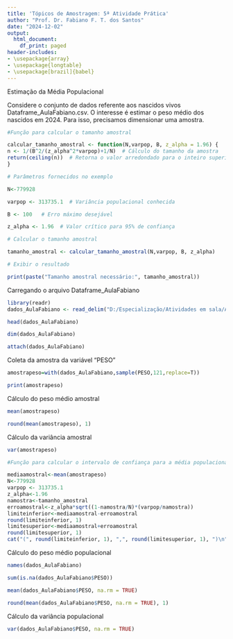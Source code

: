 ```yaml
---
title: 'Tópicos de Amostragem: 5ª Atividade Prática'
author: "Prof. Dr. Fabiano F. T. dos Santos"
date: "2024-12-02"
output:
  html_document:
    df_print: paged
header-includes:
- \usepackage{array}
- \usepackage{longtable}
- \usepackage[brazil]{babel}
---
```


Estimação da Média Populacional

\vspace{0.5cm}

Considere o conjunto de dados referente aos nascidos vivos Dataframe_AulaFabiano.csv. O interesse é estimar o peso médio dos nascidos em 2024. Para isso, precisamos dimensionar uma amostra.

\vspace{0.5cm}

```r

#Função para calcular o tamanho amostral

calcular_tamanho_amostral <- function(N,varpop, B, z_alpha = 1.96) {
n <- 1/(B^2/(z_alpha^2*varpop)+1/N)  # Cálculo do tamanho da amostra
return(ceiling(n))  # Retorna o valor arredondado para o inteiro superior
}

# Parâmetros fornecidos no exemplo

N<-779928

varpop <- 313735.1  # Variância populacional conhecida

B <- 100   # Erro máximo desejável

z_alpha <- 1.96  # Valor crítico para 95% de confiança

# Calcular o tamanho amostral

tamanho_amostral <- calcular_tamanho_amostral(N,varpop, B, z_alpha)

# Exibir o resultado

print(paste("Tamanho amostral necessário:", tamanho_amostral))
```
\vspace{0.5cm}

Carregando o arquivo Dataframe_AulaFabiano

\vspace{0.5cm}

```r

library(readr)
dados_AulaFabiano <- read_delim("D:/Especialização/Atividades em sala/Atividades práticas Fabiano/Dataframe_AulaFabiano.csv", delim = ";", escape_double = FALSE, trim_ws = TRUE)

head(dados_AulaFabiano)

dim(dados_AulaFabiano)

attach(dados_AulaFabiano)

```

\vspace{0.5cm}

Coleta da amostra da variável "PESO"

\vspace{0.5cm}

```r
amostrapeso=with(dados_AulaFabiano,sample(PESO,121,replace=T))

print(amostrapeso)
```
\vspace{0.5cm}

Cálculo do peso médio amostral 

\vspace{0.5cm}

```r
mean(amostrapeso)

round(mean(amostrapeso), 1)
```
Cálculo da variância amostral

```r
var(amostrapeso)
```

```r

#Função para calcular o intervalo de confiança para a média populacional

mediaamostral<-mean(amostrapeso)
N<-779928
varpop <- 313735.1
z_alpha<-1.96
namostra<-tamanho_amostral
erroamostral<-z_alpha*sqrt((1-namostra/N)*(varpop/namostra))
limiteinferior<-mediaamostral-erroamostral
round(limiteinferior, 1)
limitesuperior<-mediaamostral+erroamostral
round(limitesuperior, 1)
cat("(", round(limiteinferior, 1), ",", round(limitesuperior, 1), ")\n")
```
\vspace{0.5cm}

Cálculo do peso médio populacional

\vspace{0.5cm}

```r
names(dados_AulaFabiano)

sum(is.na(dados_AulaFabiano$PESO))

mean(dados_AulaFabiano$PESO, na.rm = TRUE)

round(mean(dados_AulaFabiano$PESO, na.rm = TRUE), 1)
```
\vspace{0.5cm}

Cálculo da variância populacional

\vspace{0.5cm}

```r
var(dados_AulaFabiano$PESO, na.rm = TRUE)
```






